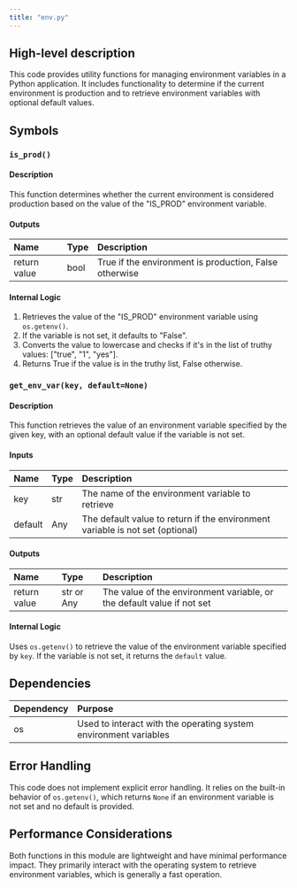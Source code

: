 ```yaml
---
title: "env.py"
---
```


## High-level description
This code provides utility functions for managing environment variables in a Python application. It includes functionality to determine if the current environment is production and to retrieve environment variables with optional default values.

## Symbols

### `is_prod()`
#### Description
This function determines whether the current environment is considered production based on the value of the "IS_PROD" environment variable.

#### Outputs
| Name | Type | Description |
|:-----|:-----|:------------|
| return value | bool | True if the environment is production, False otherwise |

#### Internal Logic
1. Retrieves the value of the "IS_PROD" environment variable using `os.getenv()`.
2. If the variable is not set, it defaults to "False".
3. Converts the value to lowercase and checks if it's in the list of truthy values: ["true", "1", "yes"].
4. Returns True if the value is in the truthy list, False otherwise.

### `get_env_var(key, default=None)`
#### Description
This function retrieves the value of an environment variable specified by the given key, with an optional default value if the variable is not set.

#### Inputs
| Name | Type | Description |
|:-----|:-----|:------------|
| key | str | The name of the environment variable to retrieve |
| default | Any | The default value to return if the environment variable is not set (optional) |

#### Outputs
| Name | Type | Description |
|:-----|:-----|:------------|
| return value | str or Any | The value of the environment variable, or the default value if not set |

#### Internal Logic
Uses `os.getenv()` to retrieve the value of the environment variable specified by `key`. If the variable is not set, it returns the `default` value.

## Dependencies
| Dependency | Purpose |
|:-----------|:--------|
| os | Used to interact with the operating system environment variables |

## Error Handling
This code does not implement explicit error handling. It relies on the built-in behavior of `os.getenv()`, which returns `None` if an environment variable is not set and no default is provided.

## Performance Considerations
Both functions in this module are lightweight and have minimal performance impact. They primarily interact with the operating system to retrieve environment variables, which is generally a fast operation.